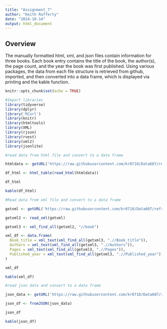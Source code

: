 ---
title: "Assignment_7"
author: "Keith Rafferty"
date: "2024-10-14"
output: html_document
---
## Overview

The manually formatted html, xml, and json files contain information for three books. Each book entry contains the title of the book, the author(s), the page count, and the year the book was first published. Using various packages, the data from each file structure is retrieved from github, imported, and then converted into a data frame, which is displayed via printing and the kable function.


```{r setup, include=TRUE}
knitr::opts_chunk$set(echo = TRUE)

#Import libraries
library(tidyverse)
library(dplyr)
library('RCurl')
library(knitr)
library(htmltools)
library(XML)
library(rjson)
library(rvest)
library(xml2)
library(jsonlite)

#read data from html file and convert to a data frame

htmldata <- getURL('https://raw.githubusercontent.com/kr0710/Data607/refs/heads/main/books.html')

df_html <- html_table(read_html(htmldata))

df_html

kable(df_html)

#Read data from xml file and convert to a data frame

getxml <- getURL('https://raw.githubusercontent.com/kr0710/Data607/refs/heads/main/books.xml')

getxml2 <- read_xml(getxml)

getxml3 <- xml_find_all(getxml2, "//book")

xml_df <- data.frame(
  Book_title = xml_text(xml_find_all(getxml3, ".//Book_title")),
  Authors = xml_text(xml_find_all(getxml3, ".//Authors")),
  Pages = xml_text(xml_find_all(getxml3, ".//Pages")),
  Published_year = xml_text(xml_find_all(getxml3, ".//Published_year"))
)

xml_df

kable(xml_df)

#read json data and convert to a data frame

json_data <- getURL('https://raw.githubusercontent.com/kr0710/Data607/refs/heads/main/books.json')

json_df <- fromJSON(json_data)

json_df

kable(json_df)

```

